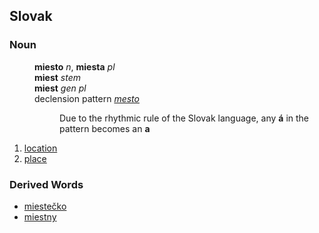 == Slovak ==
=== Noun ===
:'''miesto''' ''n'', '''miesta''' ''pl''
:'''miest''' ''stem''
:'''miest''' ''gen pl''
:declension pattern ''[[Slovak declension pattern mesto|mesto]]''
::Due to the rhythmic rule of the Slovak language, any '''á''' in the pattern becomes an '''a'''
# [[location]]
# [[place]]
=== Derived Words ===
* [[miestečko]]
* [[miestny]]